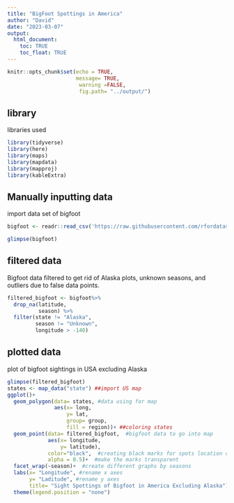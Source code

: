 ```yaml
---
title: "BigFoot Spottings in America"
author: "David"
date: "2023-03-07"
output: 
  html_document:
    toc: TRUE
    toc_float: TRUE
---
```


```r
knitr::opts_chunk$set(echo = TRUE,
                      message= TRUE,
                       warning =FALSE,
                       fig.path= "../output/")
```

## library
libraries used
```r
library(tidyverse)
library(here)
library(maps)
library(mapdata)
library(mapproj)
library(kableExtra)
```

## Manually inputting data
import data set of bigfoot
```r

bigfoot <- readr::read_csv('https://raw.githubusercontent.com/rfordatascience/tidytuesday/master/data/2022/2022-09-13/bigfoot.csv')

glimpse(bigfoot)
```


##  filtered data

Bigfoot data filtered to get rid of Alaska plots, unknown seasons, and outliers due to false data points.

```r
filtered_bigfoot <- bigfoot%>%
  drop_na(latitude,
          season) %>%
  filter(state != "Alaska",
         season != "Unknown",
         longitude > -140)
```


## plotted data
plot of bigfoot sightings in USA excluding Alaska
```r
glimpse(filtered_bigfoot)
states <- map_data("state") ##import US map
ggplot()+
  geom_polygon(data= states, #data using for map
               aes(x= long,
                   y= lat, 
                   group= group,
                   fill = region))+ ##coloring states
  geom_point(data= filtered_bigfoot,  #bigfoot data to go into map
             aes(x= longitude,
                 y= latitude),
             color="black",  #creating black marks for spots location od sightings 
             alpha = 0.5)+  #make the marks transparent
  facet_wrap(~season)+  #create different graphs by seasons
  labs(x= "Longitude", #rename x axes
       y= "Laditude", #rename y axes
       title= "Sight Spottings of Bigfoot in America Excluding Alaska")+ #change title
  theme(legend.position = "none")
```
